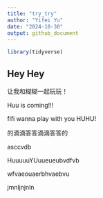 ```yaml
---
title: "try_try"
author: "Yifei Yu"
date: "2024-10-30"
output: github_document
---
```


```r
library(tidyverse)
```

## Hey Hey

让我和糊糊一起玩玩！



Huu is coming!!!

fifi wanna play with you HUHU!



的滴滴答答滴滴答答的

asccvdb

HuuuuuYUuueueubvdfvb



wfvaeouaerbhvaebvu


jmnljnjnln
